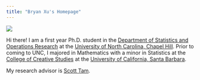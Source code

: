 ```yaml
---
title: "Bryan Xu's Homepage"
---
```



![](picture.jpeg)

Hi there! I am a first year Ph.D. student in the [Department of Statistics and Operations Research](https://stor.unc.edu) at the [University of North Carolina, Chapel Hill](https://unc.edu). Prior to coming to UNC, I majored in Mathematics with a minor in Statistics at the [College of Creative Studies](https://ccs.ucsb.edu) at the [University of California, Santa Barbara](https://ucsb.edu). 

My research advisor is [Scott Tam](https://tenor.com/view/clown-nose-joker-funny-dropped-gif-23619188).



